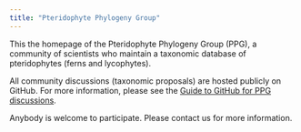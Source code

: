 ```yaml
---
title: "Pteridophyte Phylogeny Group"
---
```


This the homepage of the Pteridophyte Phylogeny Group (PPG), a community of scientists who maintain a taxonomic database of pteridophytes (ferns and lycophytes).

All community discussions (taxonomic proposals) are hosted publicly on GitHub. For more information, please see the [Guide to GitHub for PPG discussions](github.qmd).

Anybody is welcome to participate. Please contact us for more information.